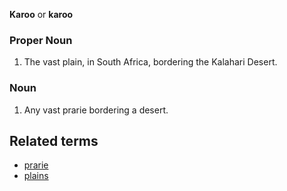 '''Karoo''' or '''karoo'''

===Proper Noun===
# The vast plain, in South Africa, bordering the Kalahari Desert.

===Noun===

# Any vast prarie bordering a desert.

==Related terms ==
* [[prarie]]
* [[plains]]